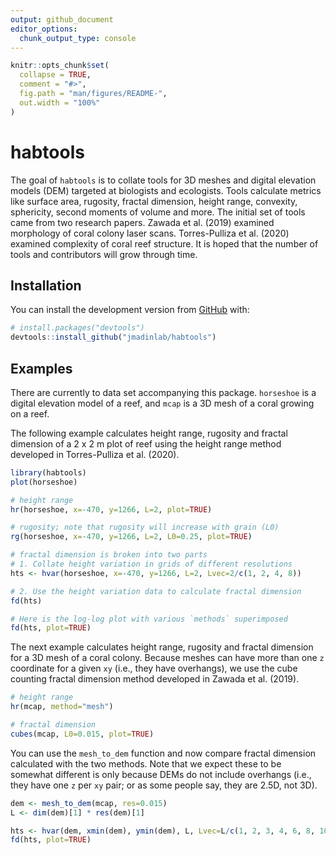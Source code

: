 ```yaml
---
output: github_document
editor_options: 
  chunk_output_type: console
---
```


<!-- README.md is generated from README.Rmd. Please edit that file -->

```r
knitr::opts_chunk$set(
  collapse = TRUE,
  comment = "#>",
  fig.path = "man/figures/README-",
  out.width = "100%"
)
```

# habtools

<!-- badges: start -->
<!-- badges: end -->

The goal of `habtools` is to collate tools for 3D meshes and digital elevation models (DEM) targeted at biologists and ecologists. Tools calculate metrics like surface area, rugosity, fractal dimension, height range, convexity, sphericity, second moments of volume and more. The initial set of tools came from two research papers. Zawada et al. (2019) examined morphology of coral colony laser scans. Torres-Pulliza et al. (2020) examined  complexity of coral reef structure. It is hoped that the number of tools and contributors will grow through time.

## Installation

You can install the development version from [GitHub](https://github.com/) with:

``` r
# install.packages("devtools")
devtools::install_github("jmadinlab/habtools")
```

## Examples

There are currently to data set accompanying this package. `horseshoe` is a digital elevation model of a reef, and `mcap` is a 3D mesh of a coral growing on a reef. 

The following example calculates height range, rugosity and fractal dimension of a 2 x 2 m plot of reef using the height range method developed in Torres-Pulliza et al. (2020).

```r
library(habtools)
plot(horseshoe)

# height range
hr(horseshoe, x=-470, y=1266, L=2, plot=TRUE)

# rugosity; note that rugosity will increase with grain (L0)
rg(horseshoe, x=-470, y=1266, L=2, L0=0.25, plot=TRUE)

# fractal dimension is broken into two parts
# 1. Collate height variation in grids of different resolutions
hts <- hvar(horseshoe, x=-470, y=1266, L=2, Lvec=2/c(1, 2, 4, 8))

# 2. Use the height variation data to calculate fractal dimension
fd(hts)

# Here is the log-log plot with various `methods` superimposed
fd(hts, plot=TRUE)

```

The next example calculates height range, rugosity and fractal dimension for a 3D mesh of a coral colony. Because meshes can have more than one `z` coordinate for a given `xy` (i.e., they have overhangs), we use the cube counting fractal dimension method developed in Zawada et al. (2019).

```r

# height range
hr(mcap, method="mesh")

# fractal dimension
cubes(mcap, L0=0.015, plot=TRUE)

```

You can use the `mesh_to_dem` function and now compare fractal dimension calculated with the two methods. Note that we expect these to be somewhat different is only because DEMs do not include overhangs (i.e., they have one `z` per `xy` pair; or as some people say, they are 2.5D, not 3D).

```r

dem <- mesh_to_dem(mcap, res=0.015)
L <- dim(dem)[1] * res(dem)[1]

hts <- hvar(dem, xmin(dem), ymin(dem), L, Lvec=L/c(1, 2, 3, 4, 6, 8, 10))
fd(hts, plot=TRUE)

```

